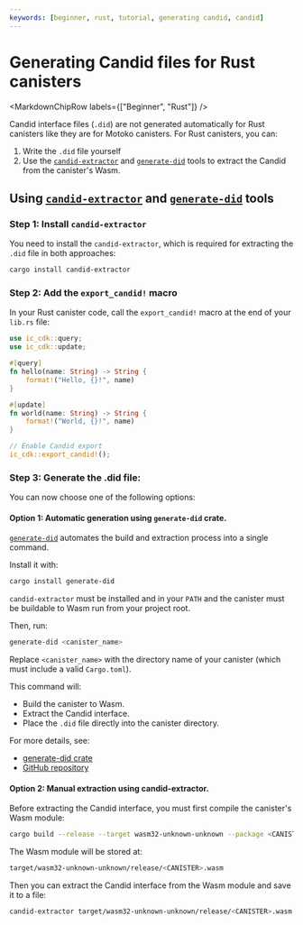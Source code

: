 ```yaml
---
keywords: [beginner, rust, tutorial, generating candid, candid]
---
```



# Generating Candid files for Rust canisters

<MarkdownChipRow labels={["Beginner", "Rust"]} />

Candid interface files (`.did`) are not generated automatically for Rust canisters like they are for Motoko canisters. For Rust canisters, you can: 
1. Write the `.did` file yourself
2. Use the [`candid-extractor`](https://crates.io/crates/candid-extractor) and [`generate-did`](https://crates.io/crates/generate-did) tools to extract the Candid from the canister's Wasm.


## Using [`candid-extractor`](https://crates.io/crates/candid-extractor) and [`generate-did`](https://crates.io/crates/generate-did) tools

### Step 1: Install `candid-extractor`

You need to install the `candid-extractor`, which is required for extracting the `.did` file in both approaches:

```bash
cargo install candid-extractor
``` 

### Step 2: Add the ``export_candid!`` macro 
In your Rust canister code, call the ``export_candid!`` macro at the end of your ``lib.rs`` file:

```rust
use ic_cdk::query;
use ic_cdk::update;

#[query]
fn hello(name: String) -> String {
    format!("Hello, {}!", name)
}

#[update]
fn world(name: String) -> String {
    format!("World, {}!", name)
}

// Enable Candid export
ic_cdk::export_candid!();
``` 

### Step 3: Generate the .did file: 

You can now choose one of the following options:

#### Option 1: Automatic generation using ``generate-did`` crate.

[``generate-did``](https://crates.io/crates/generate-did) automates the build and extraction process into a single command.

Install it with:
```bash
cargo install generate-did
``` 

`candid-extractor` must be installed and in your `PATH` and the canister must be buildable to Wasm run from your project root.

Then, run:

```bash
generate-did <canister_name>
``` 

Replace `<canister_name>` with the directory name of your canister (which must include a valid ``Cargo.toml``).

This command will:
- Build the canister to Wasm.
- Extract the Candid interface.
- Place the `.did` file directly into the canister directory.

For more details, see:
- [generate-did crate](https://crates.io/crates/generate-did)
- [GitHub repository](https://github.com/Stephen-Kimoi/generate-did)

#### Option 2: Manual extraction using candid-extractor.

Before extracting the Candid interface, you must first compile the canister's Wasm module:

```bash
cargo build --release --target wasm32-unknown-unknown --package <CANISTER>
```

The Wasm module will be stored at:

```bash
target/wasm32-unknown-unknown/release/<CANISTER>.wasm
```

Then you can extract the Candid interface from the Wasm module and save it to a file:

```bash
candid-extractor target/wasm32-unknown-unknown/release/<CANISTER>.wasm > <CANISTER>.did
```